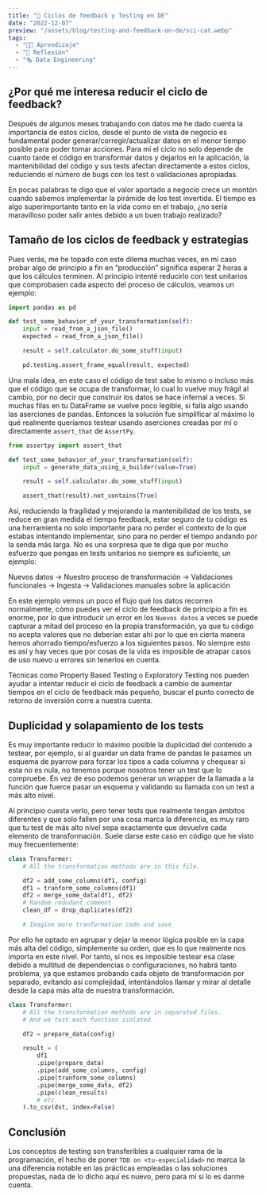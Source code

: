 ```yaml
---
title: "🧪 Ciclos de feedback y Testing en DE"
date: "2022-12-07"
preview: "/assets/blog/testing-and-feedback-on-de/sci-cat.webp"
tags:
  - "👨‍💻 Aprendizaje"
  - "🧠 Reflexión"
  - "🗞 Data Engineering"
---
```


## ¿Por qué me interesa reducir el ciclo de feedback?

Después de algunos meses trabajando con datos me he dado cuenta la importancia
de estos ciclos, desde el punto de vista de negocio es fundamental poder
generar/corregir/actualizar datos en el menor tiempo posible para poder tomar
acciones. Para mí el ciclo no solo depende de cuanto tarde el código en
transformar datos y dejarlos en la aplicación, la mantenibilidad del código y
sus tests afectan directamente a estos ciclos, reduciendo el número de bugs con
los test o validaciones apropiadas.

En pocas palabras te digo que el valor aportado a negocio crece un montón cuando
sabemos implementar la pirámide de los test invertida. El tiempo es algo
superimportante tanto en la vida como en el trabajo, ¿no sería maravilloso poder
salir antes debido a un buen trabajo realizado?

## Tamaño de los ciclos de feedback y estrategias

Pues verás, me he topado con este dilema muchas veces, en mi caso probar algo de
principio a fin en “producción” significa esperar 2 horas a que los cálculos
terminen. Al principio intenté reducirlo con test unitarios que comprobasen cada
aspecto del proceso de cálculos, veamos un ejemplo:

```python
import pandas as pd

def test_some_behavior_of_your_transformation(self):
    input = read_from_a_json_file()
    expected = read_from_a_json_file()

    result = self.calculator.do_some_stuff(input)

    pd.testing.assert_frame_equal(result, expected)
```

Una mala idea, en este caso el código de test sabe lo mismo o incluso más que el
código que se ocupa de transformar, lo cual lo vuelve muy frágil al cambio, por
no decir que construir los datos se hace infernal a veces. Si muchas filas en tu
DataFrame se vuelve poco legible, si falla algo usando las aserciones de pandas.
Entonces la solución fue simplificar al máximo lo qué realmente queríamos
testear usando aserciones creadas por mí o directamente `assert_that` de
`AssertPy`.

```python
from assertpy import assert_that

def test_some_behavior_of_your_transformation(self):
    input = generate_data_using_a_builder(value=True)

    result = self.calculator.do_some_stuff(input)

    assert_that(result).not_contains(True)
```

Así, reduciendo la fragilidad y mejorando la mantenibilidad de los tests, se
reduce en gran medida el tiempo feedback, estar seguro de tu código es una
herramienta no solo importante para no perder el contexto de lo que estabas
intentando implementar, sino para no perder el tiempo andando por la senda más
larga. No es una sorpresa que te diga que por mucho esfuerzo que pongas en tests
unitarios no siempre es suficiente, un ejemplo:

Nuevos datos → Nuestro proceso de transformación → Validaciones funcionales →
Ingesta → Validaciones manuales sobre la aplicación

En este ejemplo vemos un poco el flujo qué los datos recorren normalmente, cómo
puedes ver el ciclo de feedback de principio a fin es enorme, por lo que
introducir un error en los `Nuevos datos` a veces se puede capturar a mitad del
proceso en la propia transformación, ya que tu código no acepta valores que no
deberían estar ahí por lo que en cierta manera hemos ahorrado tiempo/esfuerzo a
los siguientes pasos. No siempre esto es así y hay veces que por cosas de la
vida es imposible de atrapar casos de uso nuevo u errores sin tenerlos en
cuenta.

Técnicas como Property Based Testing o Exploratory Testing nos pueden ayudar a
intentar reducir el ciclo de feedback a cambio de aumentar tiempos en el ciclo
de feedback más pequeño, buscar el punto correcto de retorno de inversión corre
a nuestra cuenta.

## Duplicidad y solapamiento de los tests

Es muy importante reducir lo máximo posible la duplicidad del contenido a
testear, por ejemplo, si al guardar un data frame de pandas le pasamos un
esquema de pyarrow para forzar los tipos a cada columna y chequear si esta no es
nula, no tenemos porque nosotros tener un test que lo compruebe. En vez de eso
podemos generar un wrapper de la llamada a la función que fuerce pasar un
esquema y validando su llamada con un test a más alto nivel.

Al principio cuesta verlo, pero tener tests que realmente tengan ámbitos
diferentes y que solo fallen por una cosa marca la diferencia, es muy raro que
tu test de más alto nivel sepa exactamente que devuelve cada elemento de
transformación. Suele darse este caso en código que he visto muy frecuentemente:

```python
class Transformer:
    # All the transformation methods are in this file.

    df2 = add_some_columns(df1, config)
    df1 = tranform_some_columns(df1)
    df2 = merge_some_data(df1, df2)
    # Random redudant comment
    clean_df = drop_duplicates(df2)

    # Imagine more tranformation code and save
```

Por ello he optado en agrupar y dejar la menor lógica posible en la capa más
alta del código, simplemente su orden, que es lo que realmente nos importa en
este nivel. Por tanto, si nos es imposible testear esa clase debido a multitud
de dependencias o configuraciones, no habrá tanto problema, ya que estamos
probando cada objeto de transformación por separado, evitando así complejidad,
intentándolos llamar y mirar al detalle desde la capa más alta de nuestra
transformación.

```python
class Transformer:
    # All the transformation methods are in separated files.
    # And we test each function isolated.

    df2 = prepare_data(config)

    result = (
        df1
        .pipe(prepare_data)
        .pipe(add_some_columns, config)
        .pipe(tranform_some_columns)
        .pipe(merge_some_data, df2)
        .pipe(clean_results)
        # etc.
    ).to_csv(dst, index=False)
```

## Conclusión

Los conceptos de testing son transferibles a cualquier rama de la programación,
el hecho de poner `TDD on <tu-especialidad>` no marca la una diferencia notable
en las prácticas empleadas o las soluciones propuestas, nada de lo dicho aquí es
nuevo, pero para mí si lo es darme cuenta.
